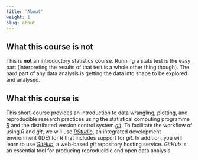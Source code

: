 ```yaml
---
title: 'About'
weight: 1
slug: about
---
```


## What this course is not

This is **not** an introductory statistics course. Running a stats test is the easy part (interpreting the results of that test is a whole other thing though). The hard part of any data analysis is getting the data into shape to be explored and analysed. 

## What this course is

This short-course provides an introduction to data wrangling, plotting, and reproducible research practices using the statistical computing programme [_R_](//www.r-project.org/){ target="_blank" } and the distributed version control system [_git_](//git-scm.com/){ target="_blank" }. To facilitate the workflow of using _R_ and _git_, we will use [_RStudio_](//www.rstudio.com){ target="_blank" }, an integrated development environment (IDE) for _R_ that includes support for _git_. In addition, you will learn to use [_GitHub_](//github.com/){ target="_blank" }, a web-based _git_ repository hosting service. _GitHub_ is an essential tool for producing reproducible and open data analysis.
